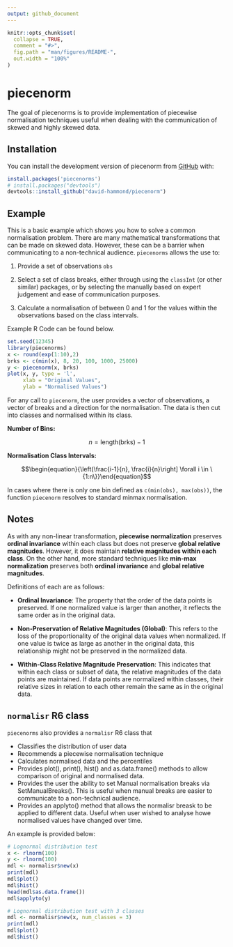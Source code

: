 ```yaml
---
output: github_document
---
```


<!-- README.md is generated from README.Rmd. Please edit that file -->

```r
knitr::opts_chunk$set(
  collapse = TRUE,
  comment = "#>",
  fig.path = "man/figures/README-",
  out.width = "100%"
)
```

# piecenorm

<!-- badges: start -->

<!-- badges: end -->

The goal of piecenorms is to provide implementation of piecewise normalisation techniques useful when dealing with the communication of skewed and highly skewed data.

## Installation

You can install the development version of piecenorm from [GitHub](https://github.com/) with:

``` r
install.packages('piecenorms')
# install.packages("devtools")
devtools::install_github("david-hammond/piecenorm")
```

## Example

This is a basic example which shows you how to solve a common normalisation problem. There are many mathematical transformations that can be made on skewed data. However, these can be a barrier when communicating to a non-technical audience. `piecenorms` allows the use to:

1.  Provide a set of observations `obs`

2.  Select a set of class breaks, either through using the `classInt` (or other similar) packages, or by selecting the manually based on expert judgement and ease of communication purposes.

3.  Calculate a normalisation of between 0 and 1 for the values within the observations based on the class intervals.

Example R Code can be found below.

```r
set.seed(12345)
library(piecenorms)
x <- round(exp(1:10),2)
brks <- c(min(x), 8, 20, 100, 1000, 25000)
y <- piecenorm(x, brks)
plot(x, y, type = 'l',
     xlab = "Original Values",
     ylab = "Normalised Values")
```

For any call to `piecenorm`, the user provides a vector of observations, a vector of breaks and a direction for the normalisation. The data is then cut into classes and normalised within its class.

**Number of Bins:**

$$\begin{equation}{ n = \text{length}(\text{brks}) - 1}\end{equation}$$

**Normalisation Class Intervals:**

$$\begin{equation}{\left(\frac{i-1}{n}, \frac{i}{n}\right] \forall i \in \{1:n\}}\end{equation}$$

In cases where there is only one bin defined as `c(min(obs), max(obs))`, the function `piecenorm` resolves to standard minmax normalisation.

## Notes

As with any non-linear transformation, **piecewise normalization** preserves **ordinal invariance** within each class but does not preserve **global relative magnitudes**. However, it does maintain **relative magnitudes within each class**. On the other hand, more standard techniques like **min-max normalization** preserves both **ordinal invariance** and **global relative magnitudes**.

Definitions of each are as follows:

-   **Ordinal Invariance**: The property that the order of the data points is preserved. If one normalized value is larger than another, it reflects the same order as in the original data.

-   **Non-Preservation of Relative Magnitudes (Global)**: This refers to the loss of the proportionality of the original data values when normalized. If one value is twice as large as another in the original data, this relationship might not be preserved in the normalized data.

-   **Within-Class Relative Magnitude Preservation**: This indicates that within each class or subset of data, the relative magnitudes of the data points are maintained. If data points are normalized within classes, their relative sizes in relation to each other remain the same as in the original data.

## `normalisr` R6 class

`piecenorms` also provides a `normalisr` R6 class that

-   Classifies the distribution of user data
-   Recommends a piecewise normalisation technique
-   Calculates normalised data and the percentiles
-   Provides plot(), print(), hist() and as.data.frame() methods to allow comparison of original and normalised data.
-   Provides the user the ability to set Manual normalisation breaks via SetManualBreaks(). This is useful when manual breaks are easier to communicate to a non-technical audience.
-   Provides an applyto() method that allows the normalisr breask to be applied to different data. Useful when user wished to analyse howe normalised values have changed over time.

An example is provided below:

```r
# Lognormal distribution test
x <- rlnorm(100)
y <- rlnorm(100)
mdl <- normalisr$new(x)
print(mdl)
mdl$plot()
mdl$hist()
head(mdl$as.data.frame())
mdl$applyto(y)
```

```r
# Lognormal distribution test with 3 classes
mdl <- normalisr$new(x, num_classes = 3)
print(mdl)
mdl$plot()
mdl$hist()

```
